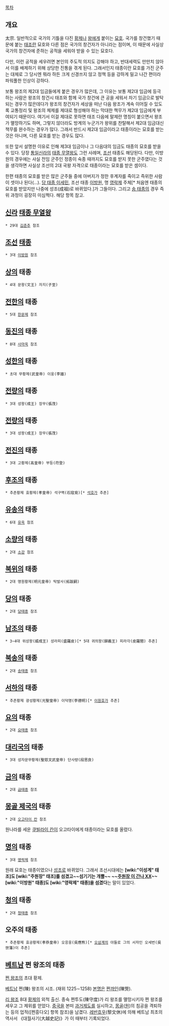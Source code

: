 [[목차]]
== 개요 ==
太宗. 일반적으로 국가의 기틀을 다진 [[황제]]나 [[왕]]에게 붙이는 [[묘호]]. 국가를 창건했기 때문에 붙는 [[태조]]란 묘호와 다른 점은 국가의 창건자가 아니라는 점이며, 이 때문에 사실상 국가의 창건자에 준하는 공적을 세워야 받을 수 있는 묘호다.

다만, 이런 공적을 세우려면 본인의 주도적 의지도 강해야 하고, 반대세력도 만만치 않아서 이를 배제하기 위해 상당한 진통을 겪게 된다. 그래서인지 태종이란 묘호를 가진 군주는 대체로 그 당시엔 뭐라 하든 크게 신경쓰지 않고 정책 등을 강하게 밀고 나간 편이라 파워풀한 인상이 강하다. 

보통 왕조의 제2대 임금들에게 붙은 경우가 많은데, 그 이유는 보통 제2대 임금에 등극하는 사람은 왕조의 창건시 태조와 함께 국가 창건에 큰 공을 세워서 차기 임금으로 발탁되는 경우가 많은데다가 왕조의 창건자가 세상을 떠난 다음 왕조가 계속 이어질 수 있도록 교통정리 및 왕조의 체제를 제대로 형성해야 하는 막대한 책무가 제2대 임금에게 부여되기 때문이다. 여기서 이걸 제대로 못하면 태조 다음에 말제란 명칭이 붙으면서 왕조가 멸망하기도 하며, 그렇지 않더라도 방계의 누군가가 왕위를 찬탈해서 제2대 임금대신 책무를 완수하는 경우가 많다. 그래서 반드시 제2대 임금이라고 태종이라는 묘호를 받는 것은 아니며, 다른 묘호를 받는 경우도 많다.

또한 앞서 설명한 이유로 인해 제3대 임금이나 그 다음대의 임금도 태종의 묘호를 받을 수 있다. 당장 [[통일신라]]의 [[태종 무열왕]]도 그런 사례며, [[조선]] 태종도 해당된다. 다만, 이방원의 경우에는 사실 전임 군주인 정종이 숙종 때까지도 묘호를 받지 못한 군주였다는 것을 생각하면 사실상 조선의 2대 국왕 자격으로 태종이라는 묘호를 받은 셈이다.

한편 태종의 묘호를 받은 많은 군주들 중에 아버지가 정한 후계자를 죽이고 즉위한 사람이 셋이나 된다(...). [[당태종|당 태종 이세민]], 조선 태종 [[이방원]], 명 [[영락제]] 주체[* 처음엔 태종의 묘호를 받았지만 나중에 성조(成祖)로 바뀌었다.]가 그들이다. 그리고 [[송태종|송 태종]]의 경우 즉위 과정이 굉장히 미심쩍다. 해당 항목 참고.


== [[신라]] [[태종 무열왕]] ==
 * 29대 [[김춘추]] 참조
== [[조선]] [[태종(조선)|태종]] ==
 * 3대 [[이방원]] 참조

== [[상나라|상]]의 태종 ==
 * 4대 문왕(文王) 자지(子至)
== [[전한]]의 태종 ==
 * 5대 [[한문제]] 참조
== [[동진]]의 태종 ==
 * 8대 [[사마욱]] 참조
== [[성한]]의 태종 ==
 * 초대 무황제(武皇帝) 이웅(李雄)
== [[전량]]의 태종 ==
 * 3대 성왕(成王) 장무(張茂)
== [[전량]]의 태종 ==
 * 3대 성왕(成王) 장무(張茂)
== [[전진]]의 태종 ==
 * 3대 고황제(高皇帝) 부등(苻登)
== [[후조]]의 태종 ==
 * 추존황제 효황제(孝皇帝) 석구멱(石寇覓)[* [[석호]]가 추존]
== [[유송]]의 태종 ==
 * 6대 [[유욱]] 참조
== [[양(육조)|소량]]의 태종 ==
 * 2대 [[소강]] 참조
== [[북위]]의 태종 ==
 * 2대 명원황제(明元皇帝) 탁발사(拓跋嗣)
== [[당나라|당]]의 태종 ==
 * 2대 [[당태종]] 참조
== [[남조]]의 태종 ==
 * 3~4대 위성왕(威成王) 성라피(盛羅皮)[* 5대 귀의왕(歸義王) 피라각(皮羅閤) 추존]
== [[북송]]의 태종 ==
 * 2대 [[송태종]] 참조
== [[서하]]의 태종 ==
 * 추존황제 광성황제(光聖皇帝) 이덕명(李德明)[* [[이원호]]가 추존]
== [[요나라|요]]의 태종 ==
 * 2대 [[요태종]] 참조
== [[대리국]]의 태종 ==
 * 3대 성자문무황제(聖慈文武皇帝) 단사량(段思良)
== [[금나라|금]]의 태종 ==
 * 2대 [[금태종]] 참조
== [[몽골 제국]]의 태종 ==
 * 2대 [[오고타이 칸]] 참조
원나라를 세운 [[쿠빌라이 칸]]이 오고타이에게 태종이라는 묘호를 올렸다.
== [[명나라|명]]의 태종 ==
 * 3대 [[영락제]] 참조
원래 묘호는 태종이였으나 [[성조]]로 바뀌었다. 그래서 조선시대에는 '''[wiki:"이성계" 태조]도 [wiki:"주원장" 태조]를 섬겼고~~섬기기는 개뿔~~ ~~[[이성계(정도전)|주원장 이 간나 XX]]~~ [wiki:"이방원" 태종]도 [wiki:"영락제" 태종]을 섬겼다'''는 말이 있었다.
== [[청나라|청]]의 태종 ==
 * 2대 [[청태종]] 참조
== 오주의 태종 ==
 * 추존황제 효공황제(孝恭皇帝) 오응웅(吳應熊)[* [[오삼계]]의 아들로 그의 서자인 오세번(吳世藩)이 추존]
== [[베트남]] 쩐 왕조의 태종 ==
[[쩐 왕조]]의 초대 황제.

[[베트남]] 쩐(陳) 왕조의 시조. (재위 1225∼1258) [[본명]]은 [[쩐까인]](陳煚).

[[리 왕조]] 8대 [[황제]]의 외척 출신. 종숙 쩐투도(陳守度)가 리 왕조를 멸망시키자 쩐 왕조를 세우고 그 제위를 얻었다. [[중국]]을 본떠 [[과거]]제도를 실시하고, [[몽골]]([[원]])의 침공을 격퇴하는 등의 업적([쩐흥다오] 항목 참조)을 남겼다. [[레반흐우]](黎文休)에 의해 베트남 최초의 역사서 《대월사기(大越史記)》가 이 때부터 기록되었다.
